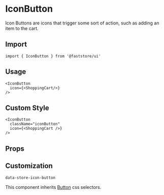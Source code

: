 
# IconButton

Icon Buttons are icons that trigger some sort of action, such as adding an item to the cart. 

## Import

```tsx
import { IconButton } from '@faststore/ui'
```

## Usage

```tsx live
<IconButton
  icon={<ShoppingCart/>}
/>
```

## Custom Style

```tsx live
<IconButton
  className="iconButton"
  icon={<ShoppingCart />}
/>
```

## Props

<PropsComponent
    name="icon"
    type= "ReactNode"
    description="A React component that will be rendered as an icon."
    required="true"
/>
<PropsComponent
    name="testId"
    type= "string"
    description="ID to find this component in testing tools (e.g.: cypress, testing library, and jest)."
    defaultValue="store-icon-button"
/>

## Customization 

`data-store-icon-button`

This component inherits [Button](/reference/ui/atoms/Button) css selectors.